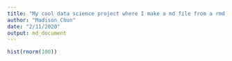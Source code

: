 ```yaml
---
title: "My cool data science project where I make a md file from a rmd file"
author: "Madison Chun"
date: "2/11/2020"
output: md_document
---
```


```r
hist(rnorm(100))
```